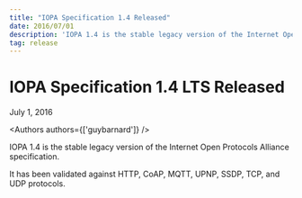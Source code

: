 ```yaml
---
title: "IOPA Specification 1.4 Released"
date: 2016/07/01
description: 'IOPA 1.4 is the stable legacy version of the Internet Open Protocols Alliance specification.'
tag: release
---
```



# IOPA Specification 1.4 LTS Released

<div className="text-sm mt-2 text-center text-gray-500 dark:text-gray-400">
  July 1, 2016
</div>

<Authors authors={['guybarnard']} />


IOPA 1.4 is the stable legacy version of the Internet Open Protocols Alliance specification.

It has been validated against HTTP, CoAP, MQTT, UPNP, SSDP, TCP, and UDP protocols.
